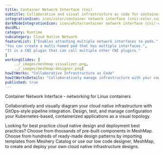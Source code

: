 ```yaml
---
title: Container Network Interface (Cni)  
subtitle: Collaborative and visual infrastructure as code for container network interface (cni)
integrationIcon: icon/color/container network interface (cni)-color.svg
darkModeIntegrationIcon: icon/white/container network interface (cni)-white.svg
docURL: 
category: Runtime
subcategory: Cloud Native Network
featureList: ["Enables attaching multiple network interfaces to pods.",
"You can create a multi-homed pod that has multiple interfaces.",
"It is a CNI plugin that can call multiple other CNI plugins."
]
workingSlides: [
    ../_images/meshmap-visualizer.png,
    ../_images/meshmap-designer.png]
howItWorks: "Collaborative Infrastructure as Code"
howItWorksDetails: "Collaboratively manage infrastructure with your coworkers synchronously sharing the same designs."
published: true
---
```

<p>
    Container Network Interface - networking for Linux containers
</p>
<p>
    Collaboratively and visually diagram your cloud native infrastructure with GitOps-style pipeline integration. Design, test, and manage configuration your Kubernetes-based, containerized applications as a visual topology.
</p>
<p>
    Looking for best practice cloud native design and deployment best practices? Choose from thousands of pre-built components in MeshMap. Choose from hundreds of ready-made design patterns by importing templates from Meshery Catalog or use our low code designer, MeshMap, to create and deploy your own cloud native infrastructure designs.
</p>